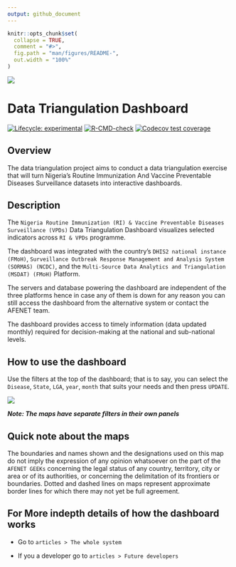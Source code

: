 ```yaml
---
output: github_document
---
```


<!-- README.md is generated from README.Rmd. Please edit that file -->

```r
knitr::opts_chunk$set(
  collapse = TRUE,
  comment = "#>",
  fig.path = "man/figures/README-",
  out.width = "100%"
)
```



<img src="man/figures/nphcda-logo.svg" align="center" />

# Data Triangulation Dashboard


<!-- badges: start -->
[![Lifecycle: experimental](https://img.shields.io/badge/lifecycle-experimental-orange.svg)](https://lifecycle.r-lib.org/articles/stages.html#experimental)
[![R-CMD-check](https://github.com/afenetgeeks/DataTriangulationStream2/workflows/R-CMD-check/badge.svg)](https://github.com/afenetgeeks/DataTriangulationStream2/actions)
[![Codecov test coverage](https://codecov.io/gh/amanyiraho/DataTriangulationStream2/branch/master/graph/badge.svg)](https://app.codecov.io/gh/amanyiraho/DataTriangulationStream2?branch=master)
<!-- badges: end -->


## Overview 

The data triangulation project aims to conduct a data triangulation exercise that will turn Nigeria's Routine Immunization And Vaccine Preventable Diseases Surveillance datasets into interactive dashboards.


## Description

The `Nigeria Routine Immunization (RI) & Vaccine Preventable Diseases Surveillance (VPDs)` Data Triangulation Dashboard visualizes selected indicators across `RI & VPDs` programme.

The dashboard was integrated with the country's `DHIS2 national instance (FMoH)`, `Surveillance Outbreak Response Management and Analysis System (SORMAS) (NCDC)`, and the `Multi-Source Data Analytics and Triangulation (MSDAT) (FMoH)` Platform.

The servers and database powering the dashboard are independent of the three platforms hence in case any of them is down for any reason you can still access the dashboard from the alternative system or contact the AFENET team.

The dashboard provides access to timely information (data updated monthly) required for decision-making at the national and sub-national levels.

## How to use the dashboard

Use the filters at the top of the dashboard; that is to say, you can select the `Disease`, `State`, `LGA`, `year`, `month` that suits your needs and then press `UPDATE`.

<img src="man/figures/dashboard-inputs.png" align="center" />


***Note: The maps have separate filters in their own panels***

## Quick note about the maps

The boundaries and names shown and the designations used on this map do not imply the expression of any opinion whatsoever on the part of the `AFENET GEEKs` concerning the legal status of any country, territory, city or area or of its authorities, or concerning the delimitation of its frontiers or boundaries. Dotted and dashed lines on maps represent approximate border lines for which there may not yet be full agreement.

## For More indepth details of how the dashboard works

- Go to  `articles > The whole system`

- If you a developer go to  `articles > Future developers`
